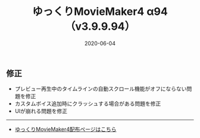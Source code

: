 ﻿---
title: ゆっくりMovieMaker4 α94 （v3.9.9.94）
date: 2020-06-04
tags: [YMM4,お知らせ]
---
## 修正
- プレビュー再生中のタイムラインの自動スクロール機能がオフにならない問題を修正
- カスタムボイス追加時にクラッシュする場合がある問題を修正
- UIが崩れる問題を修正

---

- [ゆっくりMovieMaker4配布ページはこちら](/ymm4/)